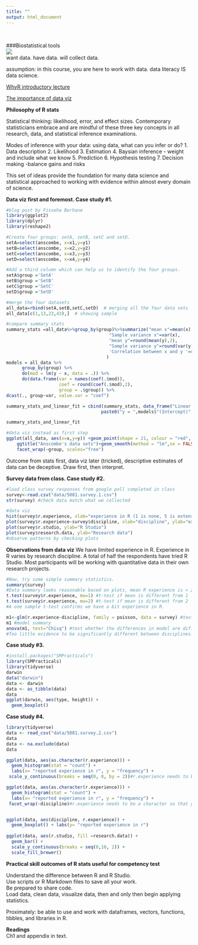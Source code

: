 ```yaml
---
title: ""
output: html_document
---
```

<br>

###Biostatistical tools  
![](./bubblegum.png)  
want data. have data. will collect data.  

assumption: in this course, you are here to work with data.
data literacy IS data science.

[WhyR introductory lecture](http://www.slideshare.net/cjlortie/whyr)  

[The importance of data viz](http://datascienceplus.com/the-importance-of-data-visualization/)

<b> Philosophy of R stats </b>  

Statistical thinking: likelihood, error, and effect sizes. Contemporary statisticians embrace and are mindful of these three key concepts in all research, data, and statistical inference examinations.

Modes of inference with your data: using data, what can you infer or do?
1. Data description
2. Likelihood
3. Estimation
4. Baysian inference - weight and include what we know
5. Prediction
6. Hypothesis testing
7. Decision making -balance gains and risks

This set of ideas provide the foundation for many data science and statistical approached to working with evidence within almost every domain of science.

<b>Data viz first and foremost. Case study #1.</b>
```r
#blog post by Fisseha Berhane
library(ggplot2)
library(dplyr)
library(reshape2)

#Create four groups: setA, setB, setC and setD.
setA=select(anscombe, x=x1,y=y1)
setB=select(anscombe, x=x2,y=y2)
setC=select(anscombe, x=x3,y=y3)
setD=select(anscombe, x=x4,y=y4)

#Add a third column which can help us to identify the four groups.
setA$group ='SetA'
setB$group ='SetB'
setC$group ='SetC'
setD$group ='SetD'

#merge the four datasets
all_data=rbind(setA,setB,setC,setD)  # merging all the four data sets
all_data[c(1,13,23,43),]  # showing sample

#compare summary stats
summary_stats =all_data%>%group_by(group)%>%summarize("mean x"=mean(x),
                                       "Sample variance x"=var(x),
                                       "mean y"=round(mean(y),2),
                                       "Sample variance y"=round(var(y),1),
                                       'Correlation between x and y '=round(cor(x,y),2)
                                      )
models = all_data %>% 
      group_by(group) %>%
      do(mod = lm(y ~ x, data = .)) %>%
      do(data.frame(var = names(coef(.$mod)),
                    coef = round(coef(.$mod),2),
                    group = .$group)) %>%
dcast(., group~var, value.var = "coef")

summary_stats_and_linear_fit = cbind(summary_stats, data_frame("Linear regression" =
                                    paste0("y = ",models$"(Intercept)"," + ",models$x,"x")))

summary_stats_and_linear_fit

#data viz instead as first step
ggplot(all_data, aes(x=x,y=y)) +geom_point(shape = 21, colour = "red", fill = "orange", size = 3)+
    ggtitle("Anscombe's data sets")+geom_smooth(method = "lm",se = FALSE,color='blue') + 
    facet_wrap(~group, scales="free")

```

Outcome from stats first, data viz later (tricked), descriptive estimates of data can be deceptive. Draw first, then interpret.


<b>Survey data from class. Case study #2.</b>
```r
#load class survey responses from google poll completed in class
survey<-read.csv("data/5081.survey.1.csv")
str(survey) #check data match what we collected

#data viz
hist(survey$r.experience, xlab="experience in R (1 is none, 5 is extensive)", ylab="frequency", main="Likert Scale 1 to 5")
plot(survey$r.experience~survey$discipline, xlab="discipline", ylab="experience in R")
plot(survey$r.studio, ylab="R Studio")
plot(survey$research.data, ylab="Research data")
#observe patterns by checking plots
```

<b>Observations from data viz</b>
We have limited experience in R. Experience in R varies by research discipline. A total of half the respondents have tried R Studio. Most participants will be working with quantitative data in their own research projects.

```r
#Now, try some simple summary statistics.
summary(survey)
#Data summary looks reasonable based on plots, mean R experience is < 2
t.test(survey$r.experience, mu=1) #t-test if mean is different from 1
t.test(survey$r.experience, mu=2) #t-test if mean is different from 2
#A one sample t-test confirms we have a bit experience in R.

m1<-glm(r.experience~discipline, family = poisson, data = survey) #test for differenes between disciplines in R experience
m1 #model summary
anova(m1, test="Chisq") #test whether the differences in model are different
#Too little evidence to be significantly different between disciplines.

```


**Case study #3.**  
```r
#install.packages("SMPracticals")
library(SMPracticals)
library(tidyverse)
darwin
data("darwin")
data <- darwin
data <- as_tibble(data)
data
ggplot(darwin, aes(type, height)) +
  geom_boxplot()

```

**Case study #4.**  
```r
library(tidyverse)
data <- read_csv("data/5081.survey.2.csv")
data
data <- na.exclude(data)
data

ggplot(data, aes(as.character(r.experience))) +
  geom_histogram(stat = "count") +
  labs(x= "reported experience in r", y = "frequency") +
 scale_y_continuous(breaks = seq(0, 8, by = 2))#r.experience needs to be a character so that ggplot can count up frequency at the each level 

ggplot(data, aes(as.character(r.experience))) +
  geom_histogram(stat = "count") +
  labs(x= "reported experience in r", y = "frequency") +
 facet_wrap(~discipline)#r.experience needs to be a character so that ggplot can count up frequency at the each level 


ggplot(data, aes(discipline, r.experience)) +
  geom_boxplot() + labs(y= "reported experience in r")
  
ggplot(data, aes(r.studio, fill =research.data)) +
  geom_bar() + 
  scale_y_continuous(breaks = seq(0,10, 2)) + 
  scale_fill_brewer()

```


<b> Practical skill outcomes of R stats useful for competency test</b>  

Understand the difference between R and R Studio.  
Use scripts or R Markdown files to save all your work.  
Be prepared to share code.  
Load data, clean data, visualize data, then and only then begin applying statistics.  

Proximately: be able to use and work with dataframes, vectors, functions, tibbles, and libraries in R.

**Readings**  
Ch1 and appendix in text.